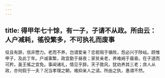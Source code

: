 ```yaml
---
---
---
```

title: 得甲年七十馀，有一子，子请不从政。所由云：人户减耗，徭役繁多，不可执礼而废事
---



役且有辞，信非懋力。老而不养，岂谓爱亲？恋若阻于循陔，怨必兴于陟岵。顾惟甲子，及此丁年。户减事繁，政宜勤于昼夜；家贫亲老，养难阙于晨昏。在子道而可矜，虽王徭之宜免。事闻诸礼，情见乎辞。天子敦风，犹劝养其三老；庶人从政，亦何假于一夫？况当孝理之朝，难抑亲人之请。所由之执，愚谓不然。